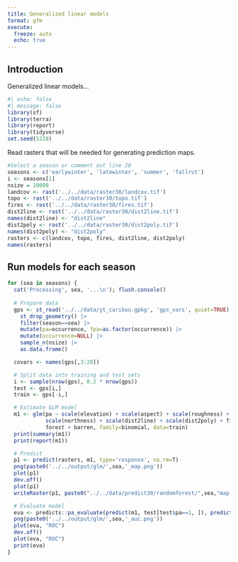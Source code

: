 ```yaml
---
title: Generalized linear models
format: gfm
execute:
  freeze: auto
  echo: true
---
```


## Introduction

Generalized linear models...

```r
#| echo: false
#| message: false
library(sf)
library(terra)
library(report)
library(tidyverse)
set.seed(5228)
```

Read rasters that will be needed for generating prediction maps.

```r
#Select a season or comment out line 20
seasons <- c('earlywinter', 'latewinter', 'summer', 'fallrut')
i <- seasons[1]
nsize = 10000
landcov <- rast('../../data/raster30/landcov.tif')
topo <- rast('../../data/raster30/topo.tif')
fires <- rast('../../data/raster30/fires.tif')
dist2line <- rast('../../data/raster30/dist2line.tif')
names(dist2line) <- "dist2line"
dist2poly <- rast('../../data/raster30/dist2poly.tif')
names(dist2poly) <- "dist2poly"
rasters <- c(landcov, topo, fires, dist2line, dist2poly)
names(rasters)
```

## Run models for each season

```r
for (sea in seasons) {
  cat('Processing', sea, '...\n'); flush.console()
  
  # Prepare data
  gps <- st_read('../../data/yt_caribou.gpkg', 'gps_vars', quiet=TRUE) |>
    st_drop_geometry() |>
    filter(season==sea) |>
    mutate(pa=occurrence, fpa=as.factor(occurrence)) |>
    mutate(occurrence=NULL) |>
    sample_n(nsize) |>
    as.data.frame()

  covars <- names(gps[,3:20])

  # Split data into training and test sets
  i <- sample(nrow(gps), 0.2 * nrow(gps))
  test <- gps[i,]
  train <- gps[-i,]

  # Estimate GLM model
  m1 <- glm(pa ~ scale(elevation) + scale(aspect) + scale(roughness) + scale(eastness) +
            scale(northness) + scale(dist2line) + scale(dist2poly) + fires +
            forest + barren, family=binomial, data=train)
  print(summary(m1))
  print(report(m1))

  # Predict
  p1 <- predict(rasters, m1, type='response', na.rm=T)
  png(paste0('../../output/glm/',sea,'_map.png'))
  plot(p1)
  dev.off()
  plot(p1)
  writeRaster(p1, paste0("../../data/predict30/randomforest/",sea,"map.tif"), overwrite=TRUE)

  # Evaluate model
  eva <- predicts::pa_evaluate(predict(m1, test[test$pa==1, ]), predict(m1, test[test$pa==0, ]))
  png(paste0('../../output/glm/',sea,'_auc.png'))
  plot(eva, "ROC")
  dev.off()
  plot(eva, "ROC")
  print(eva)
}
```